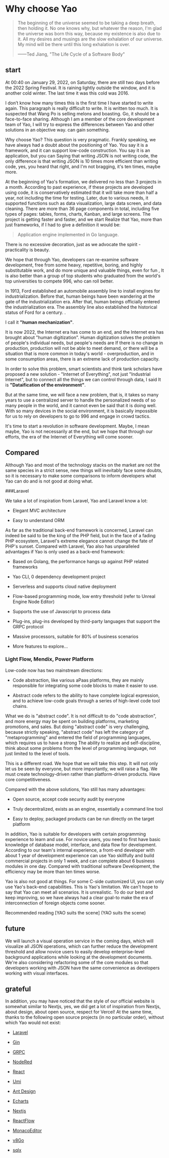 # Why choose Yao

<blockquote>
  <p>
    The beginning of the universe seemed to be taking a deep breath, then
    holding it. No one knows why, but whatever the reason, I'm glad the universe
    was born this way, because my existence is also due to it. All my desires
    and musings are the slow exhalation of our universe. My mind will be there
    until this long exhalation is over.
  </p>
  <p>——Ted Jiang, "The Life Cycle of a Software Body"</p>
</blockquote>

## start

At 00:40 on January 29, 2022, on Saturday, there are still two days before the 2022 Spring Festival. It is raining lightly outside the window, and it is another cold winter. The last time it was this cold was 2016.

I don’t know how many times this is the first time I have started to write again. This paragraph is really difficult to write. It is written too much. It is suspected that Wang Po is selling melons and boasting. Go, it should be a face-to-face sharing. Although I am a member of the core development team of Yao, I will try to express the differences between Yao and other solutions in an objective way. can gain something.

Why choose Yao? This question is very pragmatic. Frankly speaking, we have always had a doubt about the positioning of Yao. You say it is a framework, and it can support low-code construction. You say it is an application, but you can Saying that writing JSON is not writing code, the only difference is that writing JSON is 10 times more efficient than writing code, yes, you heard that right, and I'm not bragging, it's ten times, maybe more.

At the beginning of Yao's formation, we delivered no less than 3 projects in a month. According to past experience, if these projects are developed using code, it is conservatively estimated that it will take more than half a year, not including the time for testing. Later, due to various needs, it supported functions such as data visualization, large data screen, and data cleaning. There are more than 36 page components in total, including five types of pages: tables, forms, charts, Kanban, and large screens. The project is getting faster and faster, and we start Realize that Yao, more than just frameworks, if I had to give a definition it would be:

<blockquote>Application engine implemented in Go language. </blockquote>

There is no excessive decoration, just as we advocate the spirit - practicality is beauty.

We hope that through Yao, developers can re-examine software development, free from some heavy, repetitive, boring, and highly substitutable work, and do more unique and valuable things, even for fun , It is also better than a group of top students who graduated from the world's top universities to compete 996, who can roll better.

In 1913, Ford established an automobile assembly line to install engines for industrialization. Before that, human beings have been wandering at the gate of the industrialization era. After that, human beings officially entered the industrialization era. The assembly line also established the historical status of Ford for a century. .

I call it **"human mechanization"**.

It is now 2022, the Internet era has come to an end, and the Internet era has brought about "human digitization". Human digitization solves the problem of people's individual needs, but people's needs are If there is no change in production, production will not be able to meet demand, or there will be a situation that is more common in today's world - overproduction, and in some consumption areas, there is an extreme lack of production capacity.

In order to solve this problem, smart scientists and think tank scholars have proposed a new solution - "Internet of Everything", not just "Industrial Internet", but to connect all the things we can control through data, I said It is **"Dataification of the environment"**.

But at the same time, we will face a new problem, that is, it takes so many years to use a centralized server to handle the personalized needs of so many people in the world, and it cannot even be said that it is doing well. With so many devices in the social environment, it is basically impossible for us to rely on developers to go to 996 and engage in crowd tactics.

It's time to start a revolution in software development. Maybe, I mean maybe, Yao is not necessarily at the end, but we hope that through our efforts, the era of the Internet of Everything will come sooner.

## Compared

Although Yao and most of the technology stacks on the market are not the same species in a strict sense, new things will inevitably face some doubts, so it is necessary to make some comparisons to inform developers what Yao can do and is not good at doing what.

###Laravel

We take a lot of inspiration from Laravel, Yao and Laravel know a lot:

- Elegant MVC architecture

- Easy to understand ORM

As far as the traditional back-end framework is concerned, Laravel can indeed be said to be the king of the PHP field, but in the face of a fading PHP ecosystem, Laravel's extreme elegance cannot change the fate of PHP's sunset. Compared with Laravel, Yao also has unparalleled advantages if Yao is only used as a back-end framework:

- Based on Golang, the performance hangs up against PHP related frameworks

- Yao CLI, 0 dependency development project

- Serverless and supports cloud native deployment

- Flow-based programming mode, low entry threshold (refer to Unreal Engine Node Editor)

- Supports the use of Javascript to process data

- Plug-ins, plug-ins developed by third-party languages ​​that support the GRPC protocol

- Massive processors, suitable for 80% of business scenarios

- More features to explore...

### Light Flow, Mendix, Power Platform

Low-code now has two mainstream directions:

- Code abstraction, like various aPaas platforms, they are mainly responsible for integrating some code blocks to make it easier to use.

- Abstract code refers to the ability to have complete logical expression, and to achieve low-code goals through a series of high-level code tool chains.

What we do is "abstract code". It is not difficult to do "code abstraction", and more energy may be spent on building platforms, marketing promotions, and sales. But doing "abstract code" is very challenging, because strictly speaking, "abstract code" has left the category of "metaprogramming" and entered the field of programming languages, which requires us to have a strong The ability to realize and self-discipline, think about some problems from the level of programming language, not just limited to the level of tools.

This is a different road. We hope that we will take this step. It will not only let us be seen by everyone, but more importantly, we will raise a flag. We must create technology-driven rather than platform-driven products. Have core competitiveness.

Compared with the above solutions, Yao still has many advantages:

- Open source, accept code security audit by everyone

- Truly decentralized, exists as an engine, essentially a command line tool

- Easy to deploy, packaged products can be run directly on the target platform

In addition, Yao is suitable for developers with certain programming experience to learn and use. For novice users, you need to first have basic knowledge of database model, interface, and data flow for development. According to our team's internal experience, a front-end developer with about 1 year of development experience can use Yao skillfully and build commercial projects in only 1 week, and can complete about 6 business modules in one day. Compared with traditional software Development, the efficiency may be more than ten times worse.

Yao is also not good at things. For some C-side customized UI, you can only use Yao's back-end capabilities. This is Yao's limitation. We can't hope to say that Yao can meet all scenarios. It is unrealistic. To do our best and keep improving, so we have always had a clear goal-to make the era of interconnection of foreign objects come sooner.

Recommended reading [YAO suits the scene] (YAO suits the scene)

## future

We will launch a visual operation service in the coming days, which will visualize all JSON operations, which can further reduce the development threshold and allow novice users to easily develop enterprise-level background applications while looking at the development documents. We're also considering refactoring some of the core modules so that developers working with JSON have the same convenience as developers working with visual interfaces.

## grateful

In addition, you may have noticed that the style of our official website is somewhat similar to Nextjs, yes, we did get a lot of inspiration from Nextjs, about design, about open source, respect for Vercel! At the same time, thanks to the following open source projects (in no particular order), without which Yao would not exist:

- [Laravel](https://github.com/laravel/laravel)

- [Gin](https://github.com/gin-gonic/gin)

- [GRPC](https://www.grpc.io/)

- [NodeRed](https://nodered.org/)

- [React](https://github.com/facebook/react)

- [Umi](https://github.com/umijs/umi)

- [Ant Design](https://github.com/ant-design/ant-design)

- [Echarts](https://github.com/apache/echarts)

- [Nextjs](https://github.com/vercel/next.js)

- [ReactFlow](https://github.com/wbkd/react-flow)

- [MonacoEditor](https://github.com/microsoft/monaco-editor)

- [v8Go](https://github.com/rogchap/v8go)

- [sqlx](https://github.com/jmoiron/sqlx)

<Div style={{ display: "flex", justifyContent: "space-between" }}>
  <Link
    type="prev"
    title="YAO Architecture Analysis"
    link="Introduction/YAO Architecture Analysis"
  ></Link>
  <Link
    type="next"
    title="YAO Suits The Scene"
    link="Introduction/YAO Suits The Scene"
  ></Link>
</Div>
